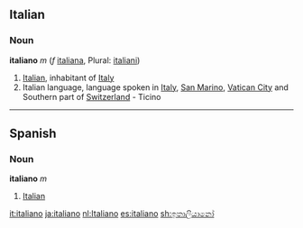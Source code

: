 ==Italian==
===Noun===
'''italiano''' ''m'' (''f'' [[italiana]], Plural: [[italiani]])

# [[Italian]], inhabitant of [[Italy]]
# Italian language, language spoken in [[Italy]], [[San Marino]], [[Vatican City]] and Southern part of [[Switzerland]]   - Ticino

----

==Spanish==
===Noun===
'''italiano''' ''m'' 

# [[Italian]]
[[it:italiano]]
[[ja:italiano]]
[[nl:Italiano]]
[[es:italiano]]
[[sh:ඉතාලියා‌නෝ]]